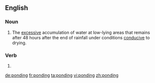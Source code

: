 ==English==

===Noun===
{{en-noun|-|s}}

# {{context|construction|geology|lang=en}} The [[excessive]] accumulation of water at low-lying areas that remains after 48 hours after the end of rainfall under conditions [[conducive]] to drying.

===Verb===
{{head|en}}

# {{present participle of|pond|lang=en}}

[[de:ponding]]
[[fr:ponding]]
[[ta:ponding]]
[[vi:ponding]]
[[zh:ponding]]